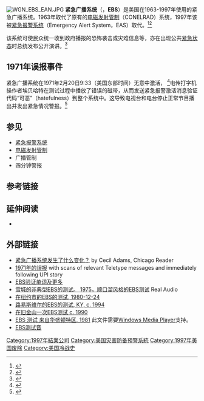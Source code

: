 [[File:WGN_EBS_EAN.JPG|thumb]]{{NoteTA
| G1 = IT
}}{{Infobox company
|name = Emergency Broadcast System
}}
'''紧急广播系统'''（{{lang-en|The '''E'''mergency '''B'''roadcast '''S'''ystem}}，'''EBS'''）是美国在1963-1997年使用的紧急广播系统。1963年取代了原有的[[电磁发射管制|电磁发射管制]]（CONELRAD）系统，1997年该被[[紧急报警系统|紧急报警系统]]（Emergency Alert System，EAS）取代。<ref>{{cite web|title=紧急报警系统介绍|url=http://articles.latimes.com/1996-11-24/news/mn-2446_1_emergency-broadcast-test/|accessdate=7 October 2013|archive-date=2016-06-18|archive-url=https://web.archive.org/web/20160618021910/http://articles.latimes.com/1996-11-24/news/mn-2446_1_emergency-broadcast-test|dead-url=no}}</ref><ref>{{cite web|title=紧急报警系统介绍|url=http://www.911broadcast.com/|accessdate=7 October 2013}}</ref>

该系统可使民众统一收到政府播报的恐怖袭击或灾难信息等，亦在出现公共[[紧急状态|紧急状态]]时总统发布公开演讲。<ref>{{cite web|title=紧急报警系统接受范围|url=http://jandan.net/2010/11/18/emergency-broadcast-system-phone.html/|accessdate=7 October 2013|archive-url=https://web.archive.org/web/20131215105520/http://jandan.net/2010/11/18/emergency-broadcast-system-phone.html|archive-date=2013-12-15|dead-url=yes}}</ref>

==1971年误报事件==
紧急广播系统在1971年2月20日9:33（美国东部时间）无意中激活，
<ref name=conel>{{cite web|title=代码“可恶”：1971年大恐慌|url=http://conelrad.blogspot.com/2010/09/code-word-hatefulness-great-ebs-scare.html|publisher=CONELRAD Adjacent|accessdate=7 October 2013|archive-date=2013-10-24|archive-url=https://web.archive.org/web/20131024090753/http://conelrad.blogspot.com/2010/09/code-word-hatefulness-great-ebs-scare.html|dead-url=no}}</ref>电传打字机操作者埃贝哈特在测试过程中播放了错误的磁带，从而发送紧急报警激活消息验证代码“可恶”（hatefulness）到整个系统中。这导致电视台和电台停止正常节目播出并发出紧急情况警报。<ref name=ebstest>{{cite web|title=1971年大测试意外|url=http://ebstest.stlmedia.net/|accessdate=7 October 2013|archive-url=https://web.archive.org/web/20150508164835/http://ebstest.stlmedia.net/|archive-date=2015-05-08|dead-url=yes}}</ref>

==参见==
*[[紧急报警系统|紧急报警系统]]
*[[电磁发射管制|电磁发射管制]]
*广播管制
*四分钟警报

==参考链接==
{{Reflist}}

== 延伸阅读 ==
* {{cite news | url=http://articles.latimes.com/1996-11-24/news/mn-2446_1_emergency-broadcast-test | work=洛杉矶时报 | date=November 24, 1996 | title=紧急报警系统 | accessdate=2013-12-13 | archive-date=2012-11-04 | archive-url=https://web.archive.org/web/20121104165242/http://articles.latimes.com/1996-11-24/news/mn-2446_1_emergency-broadcast-test | dead-url=no }}

==外部链接==
* [http://www.straightdope.com/mailbag/m-ebs.html 紧急广播系统发生了什么变化？] {{Wayback|url=http://www.straightdope.com/mailbag/m-ebs.html |date=20080517050047 }} by Cecil Adams, Chicago Reader
* [https://web.archive.org/web/20150508164835/http://ebstest.stlmedia.net/ 1971年的误报] with scans of relevant Teletype messages and immediately following UPI story
* [http://www.ae5d.com/ebs.html EBS验证单词及更多] {{Wayback|url=http://www.ae5d.com/ebs.html |date=20210211024220 }}
*[http://www.conelrad.com/media/tm/tm_01.ram 雪城的非典型EBS的测试。 1975，顺口溜风格的EBS测试] {{Wayback|url=http://www.conelrad.com/media/tm/tm_01.ram |date=20210125211332 }} Real Audio
*[http://www.youtube.com/watch?v=3FehaxKkhLU  在纽约市的EBS的测试, 1980-12-24] {{Wayback|url=http://www.youtube.com/watch?v=3FehaxKkhLU |date=20201228032312 }}
*[http://www.youtube.com/watch?v=9SmKDWRLEME&feature=related 路易斯维尔的EBS的测试, KY, c. 1994] {{Wayback|url=http://www.youtube.com/watch?v=9SmKDWRLEME&feature=related |date=20160407054514 }}
* [http://www.retrojunk.com/details_commercial/5323/ 在旧金山一次EBS测试 c. 1990] {{Wayback|url=http://www.retrojunk.com/details_commercial/5323/ |date=20120218133235 }}
* [http://www.amandfmmorningside.com/wpgc_misc_audio_1981_07_05th_ebs_test_dave_foxx.wma  EBS 测试 来自华盛顿特区. 1981] {{Wayback|url=http://www.amandfmmorningside.com/wpgc_misc_audio_1981_07_05th_ebs_test_dave_foxx.wma |date=20200806043134 }} 此文件需要[[Windows_Media_Player|Windows Media Player]]支持。
*[http://radiotapes.com/specialpostings.html EBS测试音] {{Webarchive|url=https://archive.today/20191002180038/http://radiotapes.com/specialpostings.html |date=2019-10-02 }}

[[Category:1997年結業公司|Category:1997年結業公司]]
[[Category:美国灾害防备預警系統|Category:美国灾害防备預警系統]]
[[Category:1997年美国废除|Category:1997年美国废除]]
[[Category:美国冷战史|Category:美国冷战史]]